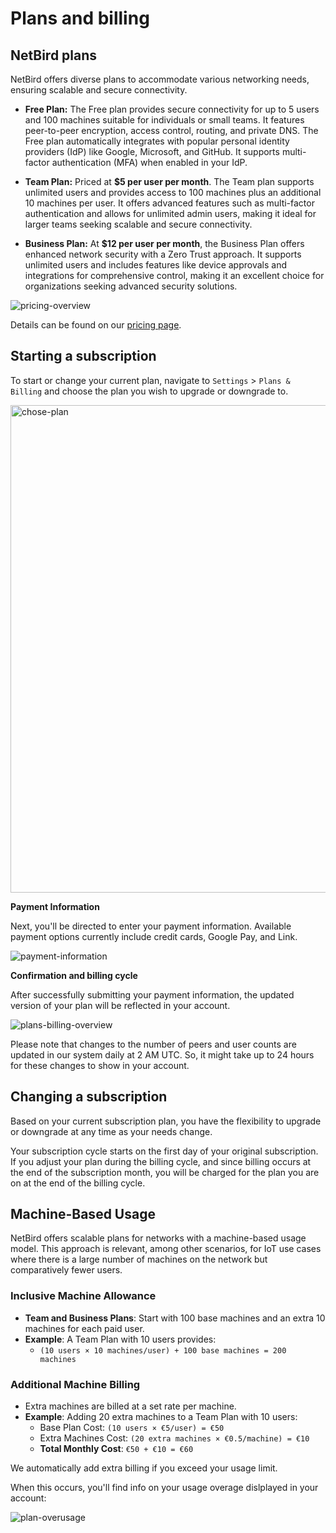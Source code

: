 # Plans and billing

## NetBird plans

NetBird offers diverse plans to accommodate various networking needs, ensuring scalable and secure connectivity.

- **Free Plan:** The Free plan provides secure connectivity for up to 5 users and 100 machines suitable for individuals or small teams.
It features peer-to-peer encryption, access control, routing, and private DNS. The Free plan automatically integrates
with popular personal identity providers (IdP) like Google, Microsoft, and GitHub. It supports multi-factor authentication
(MFA) when enabled in your IdP.


- **Team Plan:** Priced at **$5 per user per month**. The Team plan supports unlimited users and provides access to 100
machines plus an additional 10 machines per user. It offers advanced features such as multi-factor authentication
and allows for unlimited admin users, making it ideal for larger teams seeking scalable and secure connectivity.

- **Business Plan:** At **$12 per user per month**, the Business Plan offers enhanced network security with a Zero Trust approach. It supports unlimited users and includes features like device approvals and integrations for comprehensive control, making it an excellent choice for organizations seeking advanced security solutions.

<p>
    <img src="/docs-static/img/how-to-guides/pricing-overview.png" alt="pricing-overview" className="imagewrapper-big"/>
</p>

Details can be found on our [pricing page](https://netbird.io/pricing).



## Starting a subscription

To start or change your current plan, navigate to `Settings` > `Plans & Billing` and choose the plan you wish to upgrade or downgrade to.

<p>
    <img src="/docs-static/img/how-to-guides/chose-plan.png" alt="chose-plan" width="780" className="imagewrapper-big"/>
</p>

**Payment Information**

Next, you'll be directed to enter your payment information. Available payment options currently include credit cards, Google Pay, and Link.
<p>
    <img src="/docs-static/img/how-to-guides/payment-information.png" alt="payment-information" className="imagewrapper-big"/>
</p>



**Confirmation and billing cycle**

After successfully submitting your payment information, the updated version of your plan will be reflected in your account.

<p>
    <img src="/docs-static/img/how-to-guides/plans-billing-overview.png" alt="plans-billing-overview" className="imagewrapper-big"/>
</p>


<Note>
Please note that changes to the number of peers and user counts are updated in our system daily at 2 AM UTC. So, it might take up to 24 hours for these changes to show in your account.
</Note>


## Changing a subscription

Based on your current subscription plan, you have the flexibility to upgrade or downgrade at any time as your needs change. 

<Note>
Your subscription cycle starts on the first day of your original subscription. If you adjust your plan during the billing cycle, and since billing occurs at the end of the subscription month, you will be charged for the plan you are on at the end of the billing cycle.
</Note>

## Machine-Based Usage

NetBird offers scalable plans for networks with a machine-based usage model. This approach is relevant, among other scenarios, for IoT use cases where there is a large number of machines on the network but comparatively fewer users.


### Inclusive Machine Allowance
- **Team and Business Plans**: Start with 100 base machines and an extra 10 machines for each paid user.
- **Example**: A Team Plan with 10 users provides:
  - `(10 users × 10 machines/user) + 100 base machines = 200 machines`

### Additional Machine Billing
- Extra machines are billed at a set rate per machine.
- **Example**: Adding 20 extra machines to a Team Plan with 10 users:
  - Base Plan Cost: `(10 users × €5/user) = €50`
  - Extra Machines Cost: `(20 extra machines × €0.5/machine) = €10`
  - **Total Monthly Cost**: `€50 + €10 = €60`

<Note>
We automatically add extra billing if you exceed your usage limit. 
</Note>

When this occurs, you'll find info on your usage overage dislplayed in your account:
<p>
    <img src="/docs-static/img/how-to-guides/plan-overusage.png" alt="plan-overusage" className="imagewrapper-big"/>
</p>



